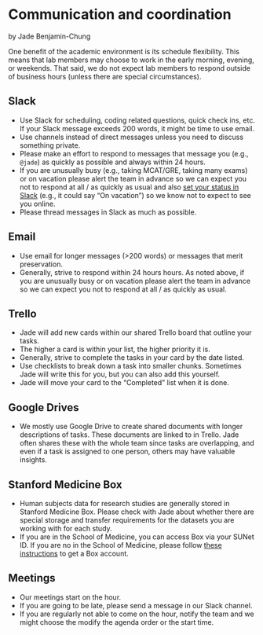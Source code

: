 # Communication and coordination

by Jade Benjamin-Chung

One benefit of the academic environment is its schedule flexibility. This means that lab members may choose to work in the early morning, evening, or weekends. That said, we do not expect lab members to respond outside of business hours (unless there are special circumstances).

## Slack

- Use Slack for scheduling, coding related questions, quick check ins, etc. If your Slack message exceeds 200 words, it might be time to use email. 
- Use channels instead of direct messages unless you need to discuss something private. 
- Please make an effort to respond to messages that message you (e.g., `@jade`) as quickly as possible and always within 24 hours. 
- If you are unusually busy (e.g., taking MCAT/GRE, taking many exams) or on vacation please alert the team in advance so we can expect you not to respond at all / as quickly as usual and also [set your status in Slack](https://get.slack.help/hc/en-us/articles/201864558-Set-your-Slack-status-and-availability) (e.g., it could say "On vacation") so we know not to expect to see you online. 
- Please thread messages in Slack as much as possible. 

## Email

- Use email for longer messages (>200 words) or messages that merit preservation. 
- Generally, strive to respond within 24 hours hours. As noted above, if you are unusually busy or on vacation please alert the team in advance so we can expect you not to respond at all / as quickly as usual. 

## Trello

- Jade will add new cards within our shared Trello board that outline your tasks. 
- The higher a card is within your list, the higher priority it is.
- Generally, strive to complete the tasks in your card by the date listed. 
- Use checklists to break down a task into smaller chunks. Sometimes Jade will write this for you, but you can also add this yourself. 
- Jade will move your card to the "Completed" list when it is done. 

## Google Drives

- We mostly use Google Drive to create shared documents with longer descriptions of tasks. These documents are linked to in Trello. Jade often shares these with the whole team since tasks are overlapping, and even if a task is assigned to one person, others may have valuable insights. 

## Stanford Medicine Box

- Human subjects data for research studies are generally stored in Stanford Medicine Box. Please check with Jade about whether there are special storage and transfer requirements for the datasets you are working with for each study. 
- If you are in the School of Medicine, you can access Box via your SUNet ID. If you are no in the School of Medicine, please follow [these instructions](https://docs.google.com/document/d/1R3Ngpi8LsezHU0KhgllSKh_XJtQafczrZe3pmeWH2jY/edit?usp=sharing) to get a Box account. 

## Meetings

- Our meetings start on the hour.
- If you are going to be late, please send a message in our Slack channel. 
- If you are regularly not able to come on the hour, notify the team and we might choose the modify the agenda order or the start time. 
